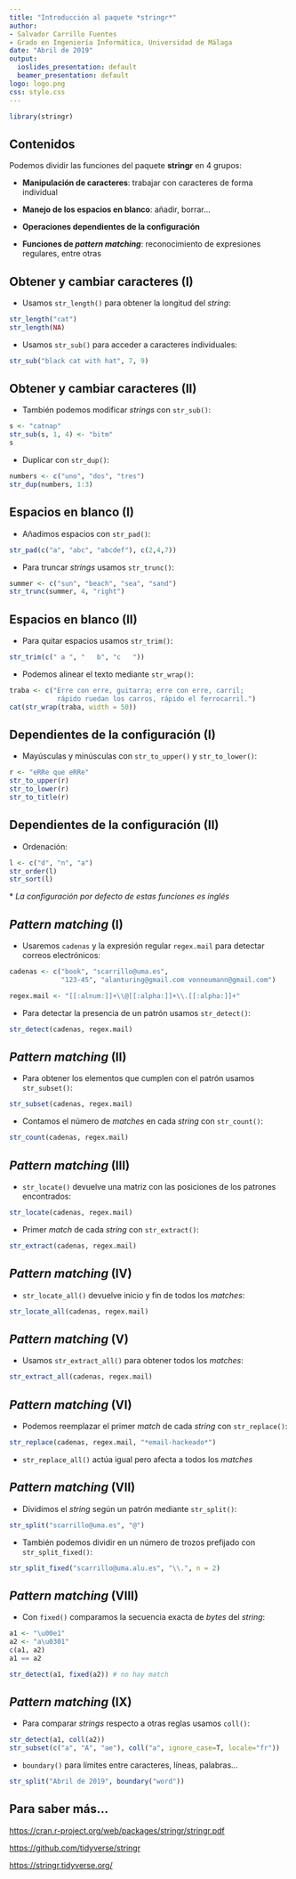 ```yaml
---
title: "Introducción al paquete *stringr*"
author: 
- Salvador Carrillo Fuentes
- Grado en Ingeniería Informática, Universidad de Málaga
date: "Abril de 2019"
output:
  ioslides_presentation: default
  beamer_presentation: default
logo: logo.png
css: style.css
---
```


```r
library(stringr)
```

## Contenidos

Podemos dividir las funciones del paquete **stringr** en 4 grupos:

* **Manipulación de caracteres**: trabajar con caracteres de forma individual

* **Manejo de los espacios en blanco**: añadir, borrar...

* **Operaciones dependientes de la configuración**

* **Funciones de *pattern matching***: reconocimiento de expresiones regulares, entre otras

## Obtener y cambiar caracteres (I)

* Usamos `str_length()` para obtener la longitud del *string*:

```r
str_length("cat")
str_length(NA)
```

* Usamos `str_sub()` para acceder a caracteres individuales:

```r
str_sub("black cat with hat", 7, 9)
```


## Obtener y cambiar caracteres (II)

* También podemos modificar *strings* con `str_sub()`:

```r
s <- "catnap"
str_sub(s, 1, 4) <- "bitm" 
s
```

* Duplicar con `str_dup()`:

```r
numbers <- c("uno", "dos", "tres")
str_dup(numbers, 1:3)
```

## Espacios en blanco (I)

* Añadimos espacios con `str_pad()`:

```r
str_pad(c("a", "abc", "abcdef"), c(2,4,7))
```

* Para truncar *strings* usamos `str_trunc()`: 

```r
summer <- c("sun", "beach", "sea", "sand")
str_trunc(summer, 4, "right")
```

## Espacios en blanco (II)

* Para quitar espacios usamos `str_trim()`:

```r
str_trim(c(" a ", "   b", "c   "))
```

* Podemos alinear el texto mediante `str_wrap()`:

```r
traba <- c("Erre con erre, guitarra; erre con erre, carril;
            rápido ruedan los carros, rápido el ferrocarril.")
cat(str_wrap(traba, width = 50))
```

## Dependientes de la configuración (I)

* Mayúsculas y minúsculas con `str_to_upper()` y `str_to_lower()`:

```r
r <- "eRRe que eRRe"
str_to_upper(r)
str_to_lower(r)
str_to_title(r)
```

## Dependientes de la configuración (II)

* Ordenación:

```r
l <- c("d", "n", "a")
str_order(l)
str_sort(l)
```

\* *La configuración por defecto de estas funciones es inglés*

## *Pattern matching* (I)

* Usaremos `cadenas` y la expresión regular `regex.mail` para detectar correos electrónicos: 

```r
cadenas <- c("book", "scarrillo@uma.es",
             "123-45", "alanturing@gmail.com vonneumann@gmail.com")

regex.mail <- "[[:alnum:]]+\\@[[:alpha:]]+\\.[[:alpha:]]+"
```

* Para detectar la presencia de un patrón usamos `str_detect()`:

```r
str_detect(cadenas, regex.mail)
```

## *Pattern matching* (II)

* Para obtener los elementos que cumplen con el patrón usamos `str_subset()`:

```r
str_subset(cadenas, regex.mail)
```

* Contamos el número de *matches* en cada *string* con `str_count()`:

```r
str_count(cadenas, regex.mail)
```

## *Pattern matching* (III)

* `str_locate()` devuelve una matriz con las posiciones de los patrones encontrados:

```r
str_locate(cadenas, regex.mail)
```

* Primer *match* de cada *string* con `str_extract()`:

```r
str_extract(cadenas, regex.mail)
```

## *Pattern matching* (IV)

* `str_locate_all()` devuelve inicio y fin de todos los *matches*:

```r
str_locate_all(cadenas, regex.mail)
```

## *Pattern matching* (V)

* Usamos `str_extract_all()` para obtener todos los *matches*:

```r
str_extract_all(cadenas, regex.mail)
```

## *Pattern matching* (VI)

* Podemos reemplazar el primer *match* de cada *string* con `str_replace()`:

```r
str_replace(cadenas, regex.mail, "*email-hackeado*")
```

* `str_replace_all()` actúa igual pero afecta a todos los *matches*

## *Pattern matching* (VII)

* Dividimos el *string* según un patrón mediante `str_split()`:

```r
str_split("scarrillo@uma.es", "@")
```

* También podemos dividir en un número de trozos prefijado con `str_split_fixed()`:

```r
str_split_fixed("scarrillo@uma.alu.es", "\\.", n = 2)
```

## *Pattern matching* (VIII)

* Con `fixed()` comparamos la secuencia exacta de *bytes* del *string*:

```r
a1 <- "\u00e1"
a2 <- "a\u0301"
c(a1, a2)
a1 == a2

str_detect(a1, fixed(a2)) # no hay match
```

## *Pattern matching* (IX)

* Para comparar *strings* respecto a otras reglas usamos `coll()`:

```r
str_detect(a1, coll(a2))
str_subset(c("a", "A", "ae"), coll("a", ignore_case=T, locale="fr"))
```

* `boundary()` para límites entre caracteres, líneas, palabras...

```r
str_split("Abril de 2019", boundary("word"))
```

## Para saber más...

[https://cran.r-project.org/web/packages/stringr/stringr.pdf](https://cran.r-project.org/web/packages/stringr/stringr.pdf)

[https://github.com/tidyverse/stringr](https://github.com/tidyverse/stringr)

[https://stringr.tidyverse.org/](https://stringr.tidyverse.org/)
